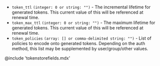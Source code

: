 - `token_ttl` `(integer: 0 or string: "")` - The incremental lifetime for
  generated tokens. This current value of this will be referenced at renewal
  time.
- `token_max_ttl` `(integer: 0 or string: "")` - The maximum lifetime for
  generated tokens. This current value of this will be referenced at renewal
  time.
- `token_policies` `(array: [] or comma-delimited string: "")` - List of
  policies to encode onto generated tokens. Depending on the auth method, this
  list may be supplemented by user/group/other values.

@include 'tokenstorefields.mdx'
